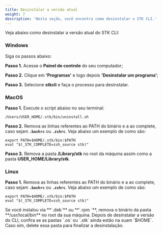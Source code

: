 ```yaml
---
title: Desinstalar a versão atual
weight: 7
description: 'Nesta seção, você encontra como desinstalar o STK CLI.'
---
```


Veja abaixo como desinstalar a versão atual do STK CLI:

### **Windows**
Siga os passos abaixo:

**Passo 1.** Acesse o **Painel de controle** do seu computador;

**Passo 2.** Clique em **'Programas'** e logo depois **'Desinstalar um programa'**;

**Passo 3.** Selecione **stkcli** e faça o processo para desinstalar. 

### **MacOS**

**Passo 1.** Execute o script abaixo no seu terminal:

```
/Users/USER_HOME/.stk/bin/uninstall.sh
```

**Passo 2.** Remova as linhas referentes ao PATH do binário e a ao complete, caso sejam **`.bashrc`** ou **`.zshrc`**. Veja abaixo um exemplo de como são: 

```
export PATH=$HOME/.stk/bin:$PATH
eval "$(_STK_COMPLETE=zsh_source stk)"
```

**Passo 3.**  Remova a pasta **/Library/stk** no root da máquina assim como a pasta **USER_HOME/Library/stk**. 

### **Linux**

**Passo 1.** Remova as linhas referentes ao PATH do binário e a ao complete, caso sejam **`.bashrc`** ou **`.zshrc`**. Veja abaixo um exemplo de como são: 

```
export PATH=$HOME/.stk/bin:$PATH
eval "$(_STK_COMPLETE=zsh_source stk)"
```
<alert color="secondary">
Se você instalou via  **`.deb`** ou  **`.rpm `**, remova o binário da pasta **/usr/local/bin** no root da sua máquina.
</alert>


<alert color="warning">
Depois de desinstalar a versão do CLI, confira se as pastas `.os` ou `.stk` ainda estão na suam `$HOME`. Caso sim, delete essa pasta para finalizar a desinstalação.
</alert>